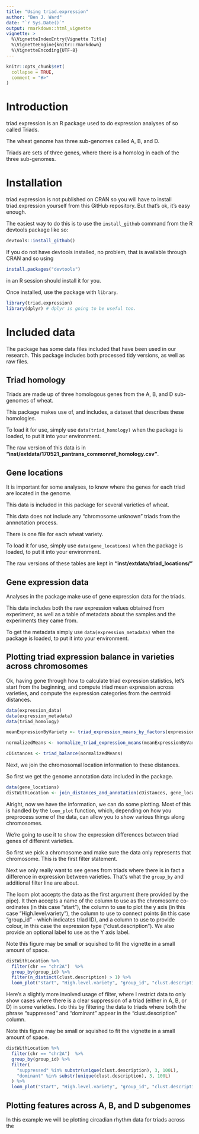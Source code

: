 ```yaml
---
title: "Using triad.expression"
author: "Ben J. Ward"
date: "`r Sys.Date()`"
output: rmarkdown::html_vignette
vignette: >
  %\VignetteIndexEntry{Vignette Title}
  %\VignetteEngine{knitr::rmarkdown}
  %\VignetteEncoding{UTF-8}
---
```


```r
knitr::opts_chunk$set(
  collapse = TRUE,
  comment = "#>"
)
```

# Introduction

triad.expression is an R package used to do expression analyses of so called Triads.

The wheat genome has three sub-genomes called A, B, and D.

Triads are sets of three genes, where there is a homolog in
each of the three sub-genomes.

# Installation

triad.expression is not published on CRAN so you will have to install triad.expression yourself from this GitHub repository. But that's ok, it's easy enough.

The easiest way to do this is to use the `install_github` command from the R devtools package like so:

```R
devtools::install_github()
```

If you do not have devtools installed, no problem, that is available through CRAN and so using

```R
install.packages("devtools") 
```

in an R session should install it for you.

Once installed, use the package with `library`.

```r
library(triad.expression)
library(dplyr) # dplyr is going to be useful too.
```

# Included data

The package has some data files included that have been used in our research.
This package includes both processed tidy versions, as well as raw files.

## Triad homology

Triads are made up of three homologous genes from the A, B, and D sub-genomes of wheat.  

This package makes use of, and includes, a dataset that describes these homologies.

To load it for use, simply use `data(triad_homology)` when the package is loaded, to put it into your environment.

The raw version of this data is in **"inst/extdata/170521_pantrans_commonref_homology.csv"**.


## Gene locations

It is important for some analyses, to know where the genes for each triad are located in the genome.

This data is included in this package for several varieties of wheat.

This data does not include any "chromosome unknown" triads from the annnotation process.

There is one file for each wheat variety.

To load it for use, simply use `data(gene_locations)` when the package is loaded, to put it into your environment.

The raw versions of these tables are kept in **"inst/extdata/triad_locations/"**


## Gene expression data

Analyses in the package make use of gene expression data for the triads.

This data includes both the raw expression values obtained from experiment,
as well as a table of metadata about the samples and the experiments they came from.

To get the metadata simply use `data(expression_metadata)` when the package is loaded, to put it into your environment.


## Plotting triad expression balance in varieties across chromosomes

Ok, having gone through how to calculate triad expression statistics, let's start from the beginning, and compute triad
mean expression across varieties, and compute the expression categories from the centroid distances.

```r
data(expression_data)
data(expression_metadata)
data(triad_homology)

meanExpressionByVariety <- triad_expression_means_by_factors(expression_data, expression_metadata, triad_homology, "High.level.variety")

normalizedMeans <- normalize_triad_expression_means(meanExpressionByVariety)

cDistances <- triad_balance(normalizedMeans)
```

Next, we join the chromosomal location information to these distances.

So first we get the genome annotation data included in the package.

```r
data(gene_locations)
distWithLocation <- join_distances_and_annotation(cDistances, gene_locations)

```

Alright, now we have the information, we can do some plotting. Most of this is handled by the `loom_plot`
function, which, depending on how you preprocess some of the data, can allow you to show various things along
chromosomes.

We're going to use it to show the expression differences between triad genes of different varieties.

So first we pick a chromosome and make sure the data only represents that chromosome. This is the first filter
statement.

Next we only really want to see genes from triads where there is in fact a difference in expression between
varieties. That's what the `group_by` and additional filter line are about.

The loom plot accepts the data as the first argument (here provided by the pipe). It then accepts a name of the column to use as the chromosome co-ordinates (in this case "start"), the column to use to plot the y axis (in this case "High.level.variety"), the column to use to connect points (in this case "group_id" - which indicates triad ID), and a column to use to provide colour, in this case the expression type ("clust.description").
We also provide an optional label to use as the Y axis label.

Note this figure may be small or squished to fit the vignette in a small amount of space.

```r
distWithLocation %>%
  filter(chr == "chr2A")  %>%
  group_by(group_id) %>%
  filter(n_distinct(clust.description) > 1) %>%
  loom_plot("start", "High.level.variety", "group_id", "clust.description", yLab = "Variety")
```

Here's a slightly more involved usage of filter, where I restrict data to only show cases where there is a clear suppression
of a triad (either in A, B, or D) in some varieties. I do this by filtering the data to triads where both the phrase "suppressed" and "dominant" appear in the "clust.description" column.

Note this figure may be small or squished to fit the vignette in a small amount of space.

```r
distWithLocation %>%
  filter(chr == "chr2A")  %>%
  group_by(group_id) %>%
  filter(
    "suppressed" %in% substr(unique(clust.description), 3, 100L),
    "dominant" %in% substr(unique(clust.description), 3, 100L)
  ) %>%
  loom_plot("start", "High.level.variety", "group_id", "clust.description", yLab = "Variety")

```

## Plotting features across A, B, and D subgenomes

In this example we will be plotting circadian rhythm data for triads across the 





